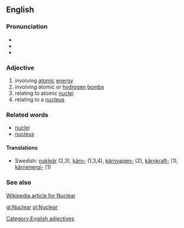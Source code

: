==English==
===Pronunciation===
*{{IPA|/nuˈklɛɚ/ ''or'' /nuˈkliɚ/ (''Canadian'')}}
*{{Audio|en-ca-nuclear.ogg|Audio (CA)}}
*{{audio|en-us-nuclear.ogg|Audio (US)}}

===Adjective===
# involving [[atomic]] [[energy]]
# involving atomic or [[hydrogen]] [[bomb]]s
# relating to atomic [[nuclei]]
# relating to a [[nucleus]]

===Related words===
* [[nuclei]]
* [[nucleus]]

====Translations====
*Swedish: [[nukleär]] (2,3), [[kärn-]] (1,3,4), [[kärnvapen-]] (2), [[kärnkraft-]] (1), [[kärnenergi-]] (1)

===See also===
[http://en.wikipedia.org/wiki/Nuclear Wikipedia article for Nuclear]

[[Category:English adjectives]]

[[gl:Nuclear]]
[[pl:Nuclear]]